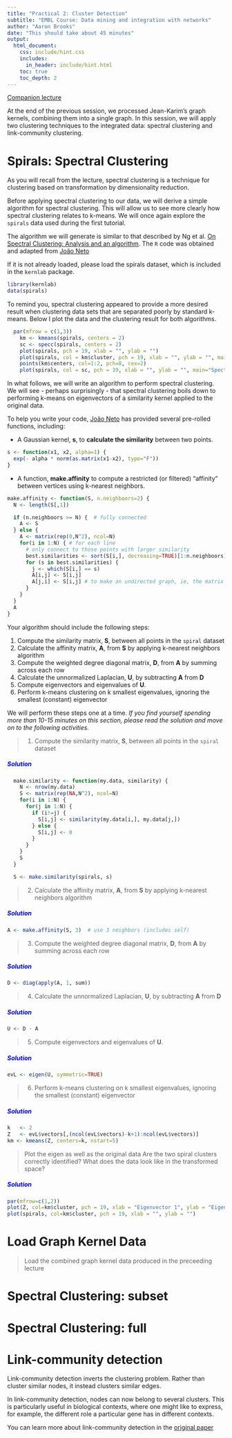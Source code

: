 ```yaml
---
title: "Practical 2: Cluster Detection"
subtitle: "EMBL Course: Data mining and integration with networks"
author: "Aaron Brooks"
date: "This should take about 45 minutes"
output:
  html_document:
    css: include/hint.css
    includes:
      in_header: include/hint.html
    toc: true
    toc_depth: 2
---
```


[Companion lecture](http://scalefreegan.github.io/Teaching/DataIntegration/lectures/l2.html)

At the end of the previous session, we processed Jean-Karim's graph kernels, combining them into a single graph. In this session, we will apply two clustering techniques to the integrated data: spectral clustering and link-community clustering.

# Spirals: Spectral Clustering

As you will recall from the lecture, spectral clustering is a technique for clustering based on transformation by dimensionality reduction.

Before applying spectral clustering to our data, we will derive a simple algorithm for spectral clustering. This will allow us to see more clearly how spectral clustering relates to k-means. We will once again explore the `spirals` data used during the first tutorial.

The algorithm we will generate is similar to that described by Ng et al. [On Spectral Clustering: Analysis and an algorithm](http://ai.stanford.edu/~ang/papers/nips01-spectral.pdf). The `R` code was obtained and adapted from [João Neto](http://www.di.fc.ul.pt/~jpn/r/spectralclustering/spectralclustering.html)

If it is not already loaded, please load the spirals dataset, which is included in the `kernlab` package.

```r
library(kernlab)
data(spirals)
```

To remind you, spectral clustering appeared to provide a more desired result when clustering data sets that are separated poorly by standard k-means. Below I plot the data and the clustering result for both algorithms.

```r
  par(mfrow = c(1,3))
    km <- kmeans(spirals, centers = 2)
    sc <- specc(spirals, centers = 2)
    plot(spirals, pch = 19, xlab = "", ylab = "")
    plot(spirals, col = km$cluster, pch = 19, xlab = "", ylab = "", main="K-means")
    points(km$centers, col=1:2, pch=8, cex=2)
    plot(spirals, col = sc, pch = 19, xlab = "", ylab = "", main="Spectral clustering")
```

In what follows, we will write an algorithm to perform spectral clustering. We will see - perhaps surprisingly - that spectral clustering boils down to performing k-means on eigenvectors of a similarity kernel applied to the original data.

To help you write your code, [João Neto](http://www.di.fc.ul.pt/~jpn/r/spectralclustering/spectralclustering.html) has provided several pre-rolled functions, including:

- A Gaussian kernel, **s**, to **calculate the similarity** between two points.

```r
s <- function(x1, x2, alpha=1) {
  exp(- alpha * norm(as.matrix(x1-x2), type="F"))
}
```

- A function, **make.affinity** to compute a restricted (or filtered) "affinity" between vertices using k-nearest neighbors.

```r
make.affinity <- function(S, n.neighboors=2) {
  N <- length(S[,1])

  if (n.neighboors >= N) {  # fully connected
    A <- S
  } else {
    A <- matrix(rep(0,N^2), ncol=N)
    for(i in 1:N) { # for each line
      # only connect to those points with larger similarity
      best.similarities <- sort(S[i,], decreasing=TRUE)[1:n.neighboors]
      for (s in best.similarities) {
        j <- which(S[i,] == s)
        A[i,j] <- S[i,j]
        A[j,i] <- S[i,j] # to make an undirected graph, ie, the matrix becomes symmetric
      }
    }
  }
  A
}
```

Your algorithm should include the following steps:

1. Compute the similarity matrix, **S**, between all points in the `spiral` dataset
2. Calculate the affinity matrix, **A**, from **S** by applying k-nearest neighbors algorithm
3. Compute the weighted degree diagonal matrix, **D**, from **A** by summing across each row
4. Calculate the unnormalized Laplacian, **U**, by subtracting **A** from **D**
5. Compute eigenvectors and eigenvalues of **U**.
6. Perform k-means clustering on k smallest eigenvalues, ignoring the smallest (constant) eigenvector

We will perform these steps one at a time. *If you find yourself spending more than 10-15 minutes on this section, please read the solution and move on to the following activities.*

>
> 1. Compute the similarity matrix, **S**, between all points in the `spiral` dataset
>

<div id='hint'>
<h5 class="ui-closed" style="color:blue">Solution</h5>
```r
  make.similarity <- function(my.data, similarity) {
    N <- nrow(my.data)
    S <- matrix(rep(NA,N^2), ncol=N)
    for(i in 1:N) {
      for(j in 1:N) {
        if (i!=j) {
          S[i,j] <- similarity(my.data[i,], my.data[j,])
        } else {
          S[i,j] <- 0
        }
      }
    }
    S
  }

  S <- make.similarity(spirals, s)
```
</div>

>
> 2. Calculate the affinity matrix, **A**, from **S** by applying k-nearest neighbors algorithm
>

<div id='hint'>
<h5 class="ui-closed" style="color:blue">Solution</h5>
```r
A <- make.affinity(S, 3)  # use 3 neighbors (includes self)
```
</div>

>
> 3. Compute the weighted degree diagonal matrix, **D**, from **A** by summing across each row
>

<div id='hint'>
<h5 class="ui-closed" style="color:blue">Solution</h5>
```r
D <- diag(apply(A, 1, sum))
```
</div>

>
> 4. Calculate the unnormalized Laplacian, **U**, by subtracting **A** from **D**
>

<div id='hint'>
<h5 class="ui-closed" style="color:blue">Solution</h5>
```r
U <- D - A
```
</div>

>
> 5. Compute eigenvectors and eigenvalues of **U**.
>

<div id='hint'>
<h5 class="ui-closed" style="color:blue">Solution</h5>
```r
evL <- eigen(U, symmetric=TRUE)
```
</div>

>
> 6. Perform k-means clustering on k smallest eigenvalues, ignoring the smallest (constant) eigenvector
>

<div id='hint'>
<h5 class="ui-closed" style="color:blue">Solution</h5>
```r
k   <- 2
Z   <- evL$vectors[,(ncol(evL$vectors)-k+1):ncol(evL$vectors)]
km <- kmeans(Z, centers=k, nstart=5)
```
</div>

>
> Plot the eigen as well as the original data
> Are the two spiral clusters correctly identified? What does the data look like in the transformed space?
>

<div id='hint'>
<h5 class="ui-closed" style="color:blue">Solution</h5>
```r
par(mfrow=c(1,2))
plot(Z, col=km$cluster, pch = 19, xlab = "Eigenvector 1", ylab = "Eigenvector 2")
plot(spirals, col=km$cluster, pch = 19, xlab = "", ylab = "")
```
</div>

# Load Graph Kernel Data

>
> Load the combined graph kernel data produced in the preceeding lecture
>

# Spectral Clustering: subset

# Spectral Clustering: full

# Link-community detection

Link-community detection inverts the clustering problem. Rather than cluster similar nodes, it instead clusters similar edges.

In link-community detection, nodes can now belong to several clusters. This is particularly useful in biological contexts, where one might like to express, for example, the different role a particular gene has in different contexts.

You can learn more about link-community detection in the [original paper](http://www.nature.com/nature/journal/v466/n7307/full/nature09182.html)
